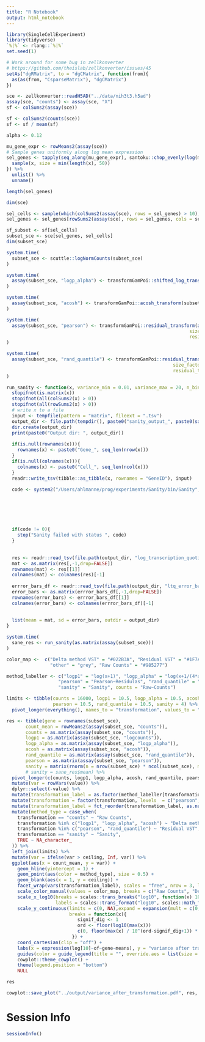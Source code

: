 ```yaml
---
title: "R Notebook"
output: html_notebook
---
```




```r
library(SingleCellExperiment)
library(tidyverse)
`%|%` <- rlang::`%|%`
set.seed(1)
```



```r
# Work around for some bug in zellkonverter
# https://github.com/theislab/zellkonverter/issues/45
setAs("dgRMatrix", to = "dgCMatrix", function(from){
  as(as(from, "CsparseMatrix"), "dgCMatrix")
})
```

```r
sce <- zellkonverter::readH5AD("../data/nih3t3.h5ad")
assay(sce, "counts") <- assay(sce, "X")
sf <- colSums2(assay(sce))
```


```r
sf <- colSums2(counts(sce))
sf <- sf / mean(sf)

alpha <- 0.12
```


```r
mu_gene_expr <- rowMeans2(assay(sce))
# Sample genes uniformly along log mean expression
sel_genes <- tapply(seq_along(mu_gene_expr), santoku::chop_evenly(log(mu_gene_expr), intervals = 50), function(x){
  sample(x, size = min(length(x), 50))
}) %>%
  unlist() %>%
  unname()

length(sel_genes)
```


```r
dim(sce)

sel_cells <- sample(which(colSums2(assay(sce), rows = sel_genes) > 10), 1000)
sel_genes <- sel_genes[rowSums2(assay(sce), rows = sel_genes, cols = sel_cells) > 0]

sf_subset <- sf[sel_cells]
subset_sce <- sce[sel_genes, sel_cells]
dim(subset_sce)
```



```r
system.time(
  subset_sce <- scuttle::logNormCounts(subset_sce)
)
```


```r
system.time(
  assay(subset_sce, "logp_alpha") <- transformGamPoi::shifted_log_transform(subset_sce, overdispersion = alpha, size_factors = sf_subset)
)
```


```r
system.time(
  assay(subset_sce, "acosh") <- transformGamPoi::acosh_transform(subset_sce, overdispersion = alpha, size_factors = sf_subset)
)
```


```r
system.time(
  assay(subset_sce, "pearson") <- transformGamPoi::residual_transform(as.matrix(assay(subset_sce, "counts")), 
                                                                   size_factors = sf_subset, overdispersion = alpha,
                                                                   residual_type = "pearson", verbose = TRUE)
)
```

```r
system.time(
  assay(subset_sce, "rand_quantile") <- transformGamPoi::residual_transform(as.matrix(assay(subset_sce, "counts")), 
                                                             size_factors = sf_subset, overdispersion = alpha,
                                                             residual_type = "randomized_quantile", verbose = TRUE)
)
```


```r
run_sanity <- function(x, variance_min = 0.01, variance_max = 20, n_bins = 116, n_threads = 1){
  stopifnot(is.matrix(x))
  stopifnot(all(colSums2(x) > 0))
  stopifnot(all(rowSums2(x) > 0))
  # write x to a file
  input <- tempfile(pattern = "matrix", fileext = ".tsv")
  output_dir <- file.path(tempdir(), paste0("sanity_output_", paste0(sample(letters, 7, replace = TRUE), collapse = "")))
  dir.create(output_dir)
  print(paste0("Output dir: ", output_dir))
  
  if(is.null(rownames(x))){
    rownames(x) <- paste0("Gene_", seq_len(nrow(x)))
  }
  if(is.null(colnames(x))){
    colnames(x) <- paste0("Cell_", seq_len(ncol(x)))
  }
  readr::write_tsv(tibble::as_tibble(x, rownames = "GeneID"), input)
  
  code <- system2("/Users/ahlmanne/prog/experiments/Sanity/bin/Sanity", args = c(paste0("--file ", input),
                                                                                 paste0("--destination ", output_dir),
                                                                                 paste0("--variance_min ", variance_min),
                                                                                 paste0("--variance_max ", variance_max),
                                                                                 paste0("--number_of_bins ", n_bins),
                                                                                 paste0("--n_threads ", n_threads),
                                                                                 "--extended_output true"))
  if(code != 0){
    stop("Sanity failed with status ", code)
  }
  
  
  res <- readr::read_tsv(file.path(output_dir, "log_transcription_quotients.txt"), col_types = readr::cols()) 
  mat <- as.matrix(res[,-1,drop=FALSE])
  rownames(mat) <- res[[1]]
  colnames(mat) <- colnames(res)[-1]
  
  errror_bars_df <- readr::read_tsv(file.path(output_dir, "ltq_error_bars.txt"), col_types = readr::cols()) 
  error_bars <- as.matrix(errror_bars_df[,-1,drop=FALSE])
  rownames(error_bars) <- errror_bars_df[[1]]
  colnames(error_bars) <- colnames(errror_bars_df)[-1]
  
  
  list(mean = mat, sd = error_bars, outdir = output_dir)
}

system.time(
  sane_res <- run_sanity(as.matrix(assay(subset_sce)))
)

```



```r
color_map <-  c("Delta method VST" = "#022B3A", "Residual VST" = "#1F7A8C", "Sanity" = "#A3C9A8",
                "other" = "grey", "Raw Counts" = "#985277")

method_labeller <- c("logp1" = "log(x+1)", "logp_alpha" = "log(x+1/(4*alpha))", "acosh" = "acosh(2*alpha*x+1)",
                   "pearson" = "Pearson~Residulas", "rand_quantile" = "Rand.~Quantile~Residuals",
                   "sanity" = "Sanity", counts = "Raw~Counts")

limits <- tibble(counts = 16000, logp1 = 10.5, logp_alpha = 10.5, acosh = 10.5,
                 pearson = 10.5, rand_quantile = 10.5, sanity = 4) %>%
  pivot_longer(everything(), names_to = "transformation", values_to = "ceiling")

res <- tibble(gene = rownames(subset_sce),
       count_mean = rowMeans2(assay(subset_sce, "counts")),
       counts = as.matrix(assay(subset_sce, "counts")),
       logp1 = as.matrix(assay(subset_sce, "logcounts")),
       logp_alpha = as.matrix(assay(subset_sce, "logp_alpha")),
       acosh = as.matrix(assay(subset_sce, "acosh")),
       rand_quantile = as.matrix(assay(subset_sce, "rand_quantile")),
       pearson = as.matrix(assay(subset_sce, "pearson")),
       sanity = matrix(rnorm(n = nrow(subset_sce) * ncol(subset_sce), mean = sane_res$mean, sd = sane_res$sd), nrow = nrow(subset_sce), ncol = ncol(subset_sce))) %>%
       # sanity = sane_res$mean) %>%   
  pivot_longer(c(counts, logp1, logp_alpha, acosh, rand_quantile, pearson, sanity), names_to = "transformation", values_to = "value")  %>%
  mutate(var = rowVars(value)) %>%
  dplyr::select(-value) %>%
  mutate(transformation_label = as.factor(method_labeller[transformation])) %>%
  mutate(transformation = factor(transformation, levels  = c("pearson", "rand_quantile", "sanity", "logp1", "logp_alpha", "acosh", "counts"))) %>%
  mutate(transformation_label = fct_reorder(transformation_label, as.numeric(transformation))) %>%
  mutate(method_type = case_when(
    transformation == "counts" ~ "Raw Counts",
    transformation %in% c("logp1", "logp_alpha", "acosh") ~ "Delta method VST",
    transformation %in% c("pearson", "rand_quantile") ~ "Residual VST",
    transformation == "sanity" ~ "Sanity",
    TRUE ~ NA_character_
  )) %>%
  left_join(limits) %>%
  mutate(var = ifelse(var > ceiling, Inf, var)) %>%
  ggplot(aes(x = count_mean, y = var)) +
    geom_hline(yintercept = 1) +
    geom_point(aes(color = method_type), size = 0.5) +
    geom_blank(aes(x = 1, y = ceiling)) +
    facet_wrap(vars(transformation_label), scales = "free", nrow = 3, labeller = label_parsed)  +
    scale_color_manual(values = color_map, breaks = c("Raw Counts", "Delta method VST", "Residual VST", "Sanity")) +
    scale_x_log10(breaks = scales::trans_breaks("log10", function(x) 10^x),
                  labels = scales::trans_format("log10", scales::math_format(10^.x))) +
    scale_y_continuous(limits = c(0, NA),expand = expansion(mult = c(0, 0.05)), 
                       breaks = function(x){
                          signif_dig <- 1
                          ord <- floor(log10(max(x))) 
                          c(0, floor(max(x) / 10^(ord-signif_dig+1)) * 10^(ord-signif_dig+1))
                        }) +
    coord_cartesian(clip = "off") +
    labs(x = expression(log[10]~of~gene~means), y = "variance after transformation") +
    guides(color = guide_legend(title = "", override.aes = list(size = 2))) +
    cowplot::theme_cowplot() +
    theme(legend.position = "bottom")
    NULL

res

cowplot::save_plot("../output/variance_after_transformation.pdf", res, nrow = 3, ncol = 3, base_height = 2, base_asp = 2)
```






# Session Info

```r
sessionInfo()
```



